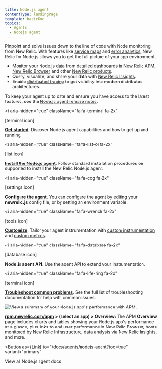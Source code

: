 ```yaml
---
title: Node.js agent
contentType: landingPage
template: basicDoc
topics:
  - Agents
  - Nodejs agent
---
```



Pinpoint and solve issues down to the line of code with Node monitoring from New Relic. With features like [service maps](/docs/data-analysis/service-maps/get-started/introduction-service-maps) and [error analytics](/docs/apm/applications-menu/error-analytics/error-analytics-explore-events-behind-errors), New Relic for Node.js allows you to get the full picture of your app environment.

* Monitor your Node.js data from detailed dashboards in [New Relic APM](/docs/apm/new-relic-apm/getting-started/introduction-new-relic-apm), [New Relic Browser](/docs/browser/new-relic-browser/getting-started/introduction-new-relic-browser) and other [New Relic products](https://newrelic.com/products).
* Query, visualize, and share your data with [New Relic Insights](/docs/insights/using-insights-ui/getting-started/introduction-new-relic-insights).
* Enable [distributed tracing](/docs/apm/distributed-tracing/getting-started/introduction-distributed-tracing) to get visibility into modern distributed architectures.

To keep your agent up to date and ensure you have access to the latest features, see the [Node.js agent release notes](/docs/release-notes/agent-release-notes/nodejs-release-notes).

<i
  aria-hidden="true"
  className="fa fa-terminal fa-2x"
>
  \[terminal icon]
</i>

**[Get started](/docs/agents/nodejs-agent/getting-started/introduction-new-relic-nodejs)**. Discover Node.js agent capabilities and how to get up and running.

<i
  aria-hidden="true"
  className="fa fa-list-ol fa-2x"
>
  \[list icon]
</i>

**[Install the Node.js agent](/docs/agents/nodejs-agent/installation-configuration/install-nodejs-agent)**. Follow standard installation procedures on supported to install the New Relic Node.js agent.

<i
  aria-hidden="true"
  className="fa fa-cog fa-2x"
>
  \[settings icon]
</i>

**[Configure the agent](/docs/agents/nodejs-agent/installation-configuration/nodejs-agent-configuration)**. You can configure the agent by editing your **newrelic.js** config file, or by setting an environment variable.

<i
  aria-hidden="true"
  className="fa fa-wrench fa-2x"
>
  \[tools icon]
</i>

**[Customize](/docs/agents/nodejs-agent/supported-features)**. Tailor your agent instrumentation with [custom instrumentation](/docs/agents/nodejs-agent/supported-features/nodejs-custom-instrumentation) and [custom metrics](/docs/agents/nodejs-agent/supported-features/nodejs-custom-metrics).

<i
  aria-hidden="true"
  className="fa fa-database fa-2x"
>
  \[database icon]
</i>

**[Node.js agent API](/docs/agents/nodejs-agent/supported-features/nodejs-agent-api)**. Use the agent API to extend your instrumentation.

<i
  aria-hidden="true"
  className="fa fa-life-ring fa-2x"
>
  \[terminal icon]
</i>

**[Troubleshoot common problems](/docs/agents/nodejs-agent/troubleshooting)**. See the full list of troubleshooting documentation for help with common issues.

![View a summary of your Node.js app's performance with APM.](https://docs-staging.newrelic.com/sites/default/files/thumbnails/image/APM_Node_landing-page_0.png "APM_Node_landing-page.png")

**[rpm.newrelic.com/apm](https://rpm.newrelic.com/apm) > (select an app) > Overview:** The APM **Overview** page includes charts and tables showing your Node.js app's performance at a glance, plus links to end user performance in New Relic Browser, hosts monitored by New Relic Infrastructure, data analysis via New Relic Insights, and more.

<Button
  as={Link}
  to="/docs/agents/nodejs-agent?toc=true"
  variant="primary"
>
  View all Node.js agent docs
</Button>
